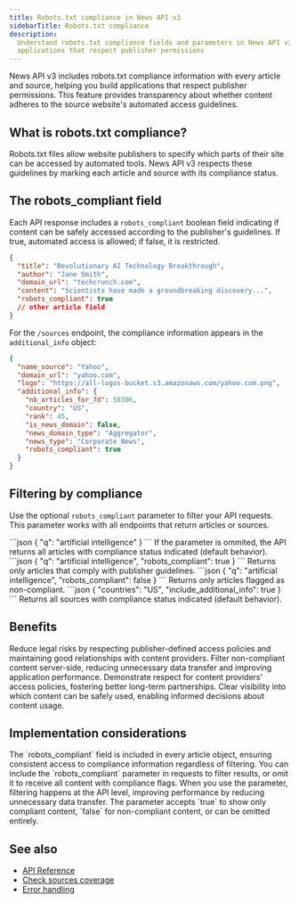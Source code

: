```yaml
---
title: Robots.txt compliance in News API v3
sidebarTitle: Robots.txt compliance
description:
  Understand robots.txt compliance fields and parameters in News API v3 to build
  applications that respect publisher permissions
---
```


News API v3 includes robots.txt compliance information with every article and
source, helping you build applications that respect publisher permissions. This
feature provides transparency about whether content adheres to the source
website's automated access guidelines.

## What is robots.txt compliance?

Robots.txt files allow website publishers to specify which parts of their site
can be accessed by automated tools. News API v3 respects these guidelines by
marking each article and source with its compliance status.

## The robots_compliant field

Each API response includes a `robots_compliant` boolean field indicating if
content can be safely accessed according to the publisher's guidelines. If true,
automated access is allowed; if false, it is restricted.

```json {6}
{
  "title": "Revolutionary AI Technology Breakthrough",
  "author": "Jane Smith",
  "domain_url": "techcrunch.com",
  "content": "Scientists have made a groundbreaking discovery...",
  "robots_compliant": true
  // other article field
}
```

For the `/sources` endpoint, the compliance information appears in the
`additional_info` object:

```json {12}
{
  "name_source": "Yahoo",
  "domain_url": "yahoo.com",
  "logo": "https://all-logos-bucket.s3.amazonaws.com/yahoo.com.png",
  "additional_info": {
    "nb_articles_for_7d": 58306,
    "country": "US",
    "rank": 45,
    "is_news_domain": false,
    "news_domain_type": "Aggregator",
    "news_type": "Corporate News",
    "robots_compliant": true
  }
}
```

## Filtering by compliance

Use the optional `robots_compliant` parameter to filter your API requests. This
parameter works with all endpoints that return articles or sources.

<Tabs>
  <Tab title="All articles">
    ```json
    {
      "q": "artificial intelligence"
    }
    ```
    If the parameter is ommited, the API returns all articles with compliance status indicated (default behavior).
  </Tab>
  <Tab title="Compliant only">
    ```json
    {
      "q": "artificial intelligence",
      "robots_compliant": true
    }
    ```
    Returns only articles that comply with publisher guidelines.
  </Tab>
  <Tab title="Non-compliant only">
    ```json
    {
      "q": "artificial intelligence",
      "robots_compliant": false
    }
    ```
    Returns only articles flagged as non-compliant.
  </Tab>
    <Tab title="All sources">
    ```json
    {
      "countries": "US",
      "include_additional_info": true
    }
    ```
    Returns all sources with compliance status indicated (default behavior).
  </Tab>
</Tabs>

## Benefits

<CardGroup cols={2}>
  <Card title="Legal compliance" icon="shield-check">
    Reduce legal risks by respecting publisher-defined access policies and
    maintaining good relationships with content providers.
  </Card>
  <Card title="Performance optimization" icon="gauge">
    Filter non-compliant content server-side, reducing unnecessary data transfer
    and improving application performance.
  </Card>
  <Card title="Publisher relations" icon="handshake">
    Demonstrate respect for content providers' access policies, fostering better
    long-term partnerships.
  </Card>
  <Card title="Transparency" icon="eye">
    Clear visibility into which content can be safely used, enabling informed
    decisions about content usage.
  </Card>
</CardGroup>

## Implementation considerations

<AccordionGroup>
  <Accordion title="Always present in responses">
    The `robots_compliant` field is included in every article object, ensuring
    consistent access to compliance information regardless of filtering.
  </Accordion>
  <Accordion title="Optional parameter">
    You can include the `robots_compliant` parameter in requests to filter
    results, or omit it to receive all content with compliance flags.
  </Accordion>
  <Accordion title="Server-side filtering">
    When you use the parameter, filtering happens at the API level, improving
    performance by reducing unnecessary data transfer.
  </Accordion>
  <Accordion title="Boolean values only">
    The parameter accepts `true` to show only compliant content, `false` for
    non-compliant content, or can be omitted entirely.
  </Accordion>
</AccordionGroup>

## See also

- [API Reference](/v3/api-reference/endpoints/search/search-articles-get)
- [Check sources coverage](/v3/documentation/how-to/check-sources-coverage)
- [Error handling](/v3/documentation/troubleshooting/error-handling)
